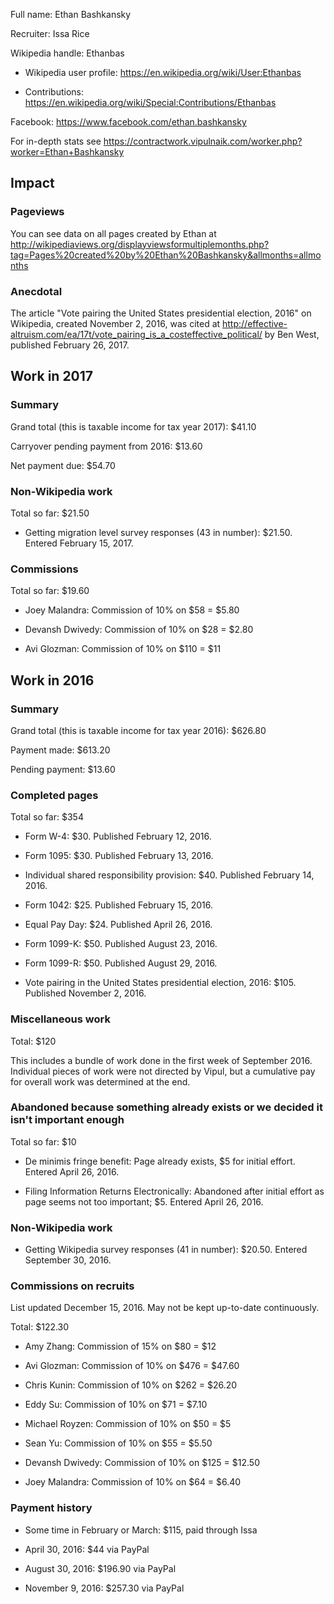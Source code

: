 Full name: Ethan Bashkansky

Recruiter: Issa Rice

Wikipedia handle: Ethanbas

* Wikipedia user profile: https://en.wikipedia.org/wiki/User:Ethanbas

* Contributions: https://en.wikipedia.org/wiki/Special:Contributions/Ethanbas

Facebook: https://www.facebook.com/ethan.bashkansky

For in-depth stats see https://contractwork.vipulnaik.com/worker.php?worker=Ethan+Bashkansky

== Impact ==

=== Pageviews ===

You can see data on all pages created by Ethan at http://wikipediaviews.org/displayviewsformultiplemonths.php?tag=Pages%20created%20by%20Ethan%20Bashkansky&allmonths=allmonths

=== Anecdotal ===

The article "Vote pairing the United States presidential election, 2016" on Wikipedia, created November 2, 2016, was cited at http://effective-altruism.com/ea/17t/vote_pairing_is_a_costeffective_political/ by Ben West, published February 26, 2017.

== Work in 2017 ==

=== Summary ===

Grand total (this is taxable income for tax year 2017): $41.10

Carryover pending payment from 2016: $13.60

Net payment due: $54.70

=== Non-Wikipedia work ===

Total so far: $21.50

* Getting migration level survey responses (43 in number): $21.50. Entered February 15, 2017.

=== Commissions ===

Total so far: $19.60

* Joey Malandra: Commission of 10% on $58 = $5.80

* Devansh Dwivedy: Commission of 10% on $28 = $2.80

* Avi Glozman: Commission of 10% on $110 = $11

== Work in 2016 ==

=== Summary ===

Grand total (this is taxable income for tax year 2016): $626.80

Payment made: $613.20

Pending payment: $13.60

=== Completed pages ===

Total so far: $354

* Form W-4: $30. Published February 12, 2016.

* Form 1095: $30. Published February 13, 2016.

* Individual shared responsibility provision: $40. Published February 14, 2016.

* Form 1042: $25. Published February 15, 2016.

* Equal Pay Day: $24. Published April 26, 2016.

* Form 1099-K: $50. Published August 23, 2016.

* Form 1099-R: $50. Published August 29, 2016.

* Vote pairing in the United States presidential election, 2016: $105. Published November 2, 2016.

=== Miscellaneous work ===

Total: $120

This includes a bundle of work done in the first week of September 2016. Individual pieces of work were not directed by Vipul, but a cumulative pay for overall work was determined at the end.

=== Abandoned because something already exists or we decided it isn't important enough ===

Total so far: $10

* De minimis fringe benefit: Page already exists, $5 for initial effort. Entered April 26, 2016.

* Filing Information Returns Electronically: Abandoned after initial effort as page seems not too important; $5. Entered April 26, 2016.

=== Non-Wikipedia work ===

* Getting Wikipedia survey responses (41 in number): $20.50. Entered September 30, 2016.

=== Commissions on recruits ===

List updated December 15, 2016. May not be kept up-to-date continuously.

Total: $122.30

* Amy Zhang: Commission of 15% on $80 = $12

* Avi Glozman: Commission of 10% on $476 = $47.60

* Chris Kunin: Commission of 10% on $262 = $26.20

* Eddy Su: Commission of 10% on $71 = $7.10

* Michael Royzen: Commission of 10% on $50 = $5

* Sean Yu: Commission of 10% on $55 = $5.50

* Devansh Dwivedy: Commission of 10% on $125 = $12.50

* Joey Malandra: Commission of 10% on $64 = $6.40

=== Payment history ===

* Some time in February or March: $115, paid through Issa

* April 30, 2016: $44 via PayPal

* August 30, 2016: $196.90 via PayPal

* November 9, 2016: $257.30 via PayPal
